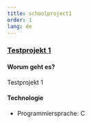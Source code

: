 ```yaml
---
title: schoolproject1
order: 1
lang: de
---
```


### [Testprojekt 1](https://github.com/TobMoeller)

#### Worum geht es?

Testprojekt 1

<!-- #### difficultys? -->

#### Technologie

- Programmiersprache: C

